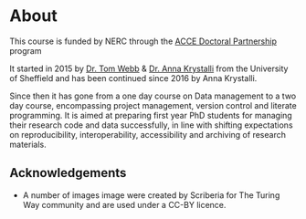 # About


This course is funded by NERC through the [ACCE Doctoral Partnership](https://acce.shef.ac.uk/) program

It started in 2015 by [Dr. Tom Webb](https://www.sheffield.ac.uk/aps/staff-and-students/acadstaff/webb) & [Dr. Anna Krystalli](https://annakrystalli.me/) from the University of Sheffield and has been continued since 2016 by Anna Krystalli.

Since then it has gone from a one day course on Data management to a two day course, encompassing project management, version control and literate programming. It is aimed at preparing first year PhD students for managing their research code and data successfully, in line with shifting expectations on reproducibility, interoperability, accessibility and archiving of research materials.


## Acknowledgements

- A number of images image were created by Scriberia for The Turing Way community and are used under a CC-BY licence.